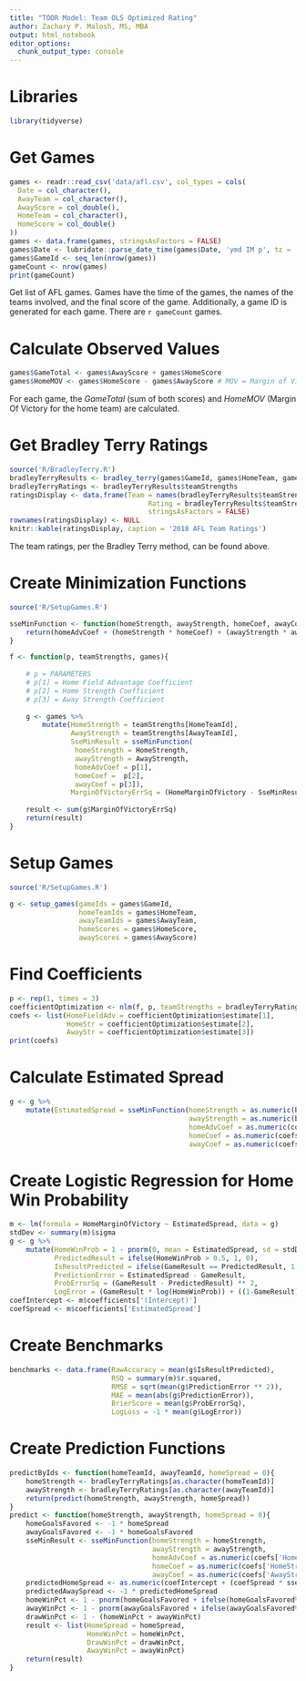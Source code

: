 ```yaml
---
title: "TOOR Model: Team OLS Optimized Rating"
author: Zachary P. Malosh, MS, MBA
output: html_notebook
editor_options: 
  chunk_output_type: console
---
```


\tableofcontents

# Libraries
```r
library(tidyverse)
```

# Get Games
```r
games <- readr::read_csv('data/afl.csv', col_types = cols(
  Date = col_character(),
  AwayTeam = col_character(),
  AwayScore = col_double(),
  HomeTeam = col_character(),
  HomeScore = col_double()
))
games <- data.frame(games, stringsAsFactors = FALSE)
games$Date <- lubridate::parse_date_time(games$Date, 'ymd IM p', tz = 'Australia/Melbourne')
games$GameId <- seq_len(nrow(games))
gameCount <- nrow(games)
print(gameCount)
```

Get list of AFL games. Games have the time of the games, the names of the teams involved, and the final score of the game. Additionally, a game ID is generated for each game. There are `r gameCount` games.

# Calculate Observed Values
```r
games$GameTotal <- games$AwayScore + games$HomeScore
games$HomeMOV <- games$HomeScore - games$AwayScore # MOV = Margin of Victory
```

For each game, the *GameTotal* (sum of both scores) and *HomeMOV* (Margin Of Victory for the home team) are calculated.

# Get Bradley Terry Ratings
```r
source('R/BradleyTerry.R')
bradleyTerryResults <- bradley_terry(games$GameId, games$HomeTeam, games$AwayTeam, games$HomeScore, games$AwayScore)
bradleyTerryRatings <- bradleyTerryResults$teamStrengths
ratingsDisplay <- data.frame(Team = names(bradleyTerryResults$teamStrengths),
								  Rating = bradleyTerryResults$teamStrengths,
								  stringsAsFactors = FALSE)
rownames(ratingsDisplay) <- NULL
knitr::kable(ratingsDisplay, caption = '2018 AFL Team Ratings')
```

The team ratings, per the Bradley Terry method, can be found above.
 
# Create Minimization Functions
```r
source('R/SetupGames.R')

sseMinFunction <- function(homeStrength, awayStrength, homeCoef, awayCoef, homeAdvCoef){
	return(homeAdvCoef + (homeStrength * homeCoef) + (awayStrength * awayCoef))
}

f <- function(p, teamStrengths, games){
	
	# p = PARAMETERS
	# p[1] = Home Field Advantage Coefficient
	# p[2] = Home Strength Coefficient
	# p[3] = Away Strength Coefficient
	
	g <- games %>%
		mutate(HomeStrength = teamStrengths[HomeTeamId],
			   AwayStrength = teamStrengths[AwayTeamId],
			   SseMinResult = sseMinFunction(
			   	homeStrength = HomeStrength,
			   	awayStrength = AwayStrength,
			   	homeAdvCoef = p[1],
			   	homeCoef =  p[2],
			   	awayCoef = p[3]),
			   MarginOfVictoryErrSq = (HomeMarginOfVictory - SseMinResult) ** 2)
	
	result <- sum(g$MarginOfVictoryErrSq)
	return(result)
}
```

# Setup Games
```r
source('R/SetupGames.R')

g <- setup_games(gameIds = games$GameId,
				 homeTeamIds = games$HomeTeam,
				 awayTeamIds = games$AwayTeam,
				 homeScores = games$HomeScore,
				 awayScores = games$AwayScore)
```

# Find Coefficients
```r
p <- rep(1, times = 3)
coefficientOptimization <- nlm(f, p, teamStrengths = bradleyTerryRatings, games = g)
coefs <- list(HomeFieldAdv = coefficientOptimization$estimate[1],
			  HomeStr = coefficientOptimization$estimate[2],
			  AwayStr = coefficientOptimization$estimate[3])
print(coefs)
```

# Calculate Estimated Spread
```r
g <- g %>%
	mutate(EstimatedSpread = sseMinFunction(homeStrength = as.numeric(bradleyTerryRatings[HomeTeamId]),
											awayStrength = as.numeric(bradleyTerryRatings[AwayTeamId]),
											homeAdvCoef = as.numeric(coefs['HomeFieldAdv']),
											homeCoef = as.numeric(coefs['HomeStr']),
											awayCoef = as.numeric(coefs['AwayStr'])))
```

# Create Logistic Regression for Home Win Probability
```r
m <- lm(formula = HomeMarginOfVictory ~ EstimatedSpread, data = g)
stdDev <- summary(m)$sigma
g <- g %>%
	mutate(HomeWinProb = 1 - pnorm(0, mean = EstimatedSpread, sd = stdDev),
		   PredictedResult = ifelse(HomeWinProb > 0.5, 1, 0),
		   IsResultPredicted = ifelse(GameResult == PredictedResult, 1, 0),
		   PredictionError = EstimatedSpread - GameResult,
		   ProbErrorSq = (GameResult - PredictedResult) ** 2,
		   LogError = (GameResult * log(HomeWinProb)) + ((1-GameResult) * log(1 - HomeWinProb)))
coefIntercept <- m$coefficients['(Intercept)']
coefSpread <- m$coefficients['EstimatedSpread']
```

# Create Benchmarks
```r
benchmarks <- data.frame(RawAccuracy = mean(g$IsResultPredicted),
						 RSQ = summary(m)$r.squared,
						 RMSE = sqrt(mean(g$PredictionError ** 2)),
						 MAE = mean(abs(g$PredictionError)),
						 BrierScore = mean(g$ProbErrorSq),
						 LogLoss = -1 * mean(g$LogError))
```

# Create Prediction Functions
```r
predictByIds <- function(homeTeamId, awayTeamId, homeSpread = 0){
	homeStrength <- bradleyTerryRatings[as.character(homeTeamId)]
	awayStrength <- bradleyTerryRatings[as.character(awayTeamId)]
	return(predict(homeStrength, awayStrength, homeSpread))
}
predict <- function(homeStrength, awayStrength, homeSpread = 0){
	homeGoalsFavored <- -1 * homeSpread
	awayGoalsFavored <- -1 * homeGoalsFavored
	sseMinResult <- sseMinFunction(homeStrength = homeStrength,
								   awayStrength = awayStrength,
								   homeAdvCoef = as.numeric(coefs['HomeFieldAdv']),
								   homeCoef = as.numeric(coefs['HomeStr']),
								   awayCoef = as.numeric(coefs['AwayStr']))
	predictedHomeSpread <- as.numeric(coefIntercept + (coefSpread * sseMinResult))
	predictedAwaySpread <- -1 * predictedHomeSpread
	homeWinPct <- 1 - pnorm(homeGoalsFavored + ifelse(homeGoalsFavored%%1==0, 0.5, 0), mean = predictedHomeSpread, sd = stdDev)
	awayWinPct <- 1 - pnorm(awayGoalsFavored + ifelse(awayGoalsFavored%%1==0, 0.5, 0), mean = predictedAwaySpread, sd = stdDev)
	drawWinPct <- 1 - (homeWinPct + awayWinPct)
	result <- list(HomeSpread = homeSpread,
				   HomeWinPct = homeWinPct,
				   DrawWinPct = drawWinPct,
				   AwayWinPct = awayWinPct)
	return(result)
}

```
